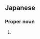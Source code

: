 ==Japanese==
{{ja-kanjitab|あき|のり}}

===Proper noun===
{{ja-pos|あきのり|proper}}

# {{given name|male|lang=ja|sort=あきのり}}